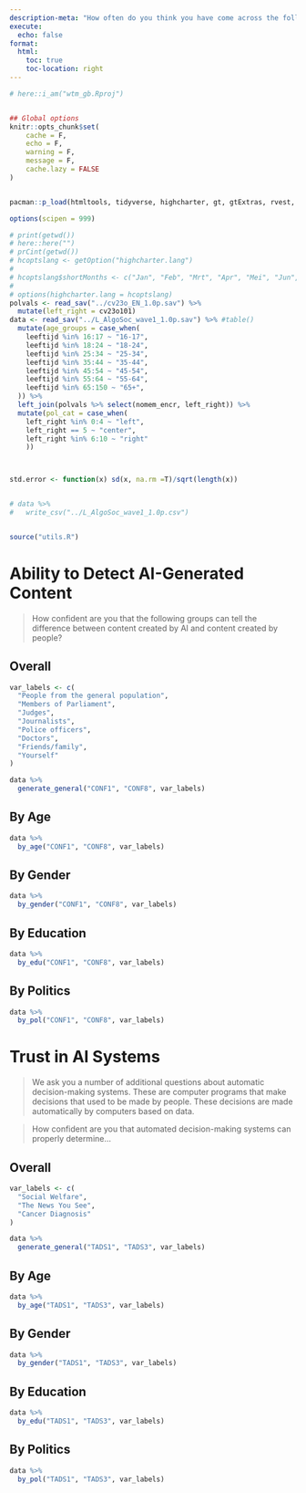 ```yaml
---
description-meta: "How often do you think you have come across the following things on social media in the past year?"
execute:
  echo: false
format:
  html:
    toc: true
    toc-location: right
---
```


```r
# here::i_am("wtm_gb.Rproj")


## Global options
knitr::opts_chunk$set(
    cache = F,
    echo = F,
    warning = F,
    message = F,
    cache.lazy = FALSE
)


pacman::p_load(htmltools, tidyverse, highcharter, gt, gtExtras, rvest, haven)

options(scipen = 999)
```






```r
# print(getwd())
# here::here("")
# prCint(getwd())
# hcoptslang <- getOption("highcharter.lang")
# 
# hcoptslang$shortMonths <- c("Jan", "Feb", "Mrt", "Apr", "Mei", "Jun", "Jul", "Aug", "Sep", "Okt", "Nov", "Dec")
# 
# options(highcharter.lang = hcoptslang)
polvals <- read_sav("../cv23o_EN_1.0p.sav") %>% 
  mutate(left_right = cv23o101)
data <- read_sav("../L_AlgoSoc_wave1_1.0p.sav") %>% #table()
  mutate(age_groups = case_when(
    leeftijd %in% 16:17 ~ "16-17",
    leeftijd %in% 18:24 ~ "18-24",
    leeftijd %in% 25:34 ~ "25-34",
    leeftijd %in% 35:44 ~ "35-44",
    leeftijd %in% 45:54 ~ "45-54",
    leeftijd %in% 55:64 ~ "55-64",
    leeftijd %in% 65:150 ~ "65+",
  )) %>% 
  left_join(polvals %>% select(nomem_encr, left_right)) %>% 
  mutate(pol_cat = case_when(
    left_right %in% 0:4 ~ "left",
    left_right == 5 ~ "center",
    left_right %in% 6:10 ~ "right"
    ))



std.error <- function(x) sd(x, na.rm =T)/sqrt(length(x))


# data %>% 
#   write_csv("../L_AlgoSoc_wave1_1.0p.csv")


source("utils.R")
```





# Ability to Detect AI-Generated Content {.tabset .tabset-fade .tabset-pills .break} 

> How confident are you that the following groups can tell the difference between content created by AI and content created by people?

::: {.panel-tabset}

## Overall

```r
var_labels <- c(
  "People from the general population",
  "Members of Parliament",
  "Judges",
  "Journalists",
  "Police officers",
  "Doctors",
  "Friends/family",
  "Yourself"
)

data %>% 
  generate_general("CONF1", "CONF8", var_labels)
```

## By Age

```r
data %>% 
  by_age("CONF1", "CONF8", var_labels)
```


## By Gender

```r
data %>% 
  by_gender("CONF1", "CONF8", var_labels)
```


## By Education



```r
data %>% 
  by_edu("CONF1", "CONF8", var_labels)
```


## By Politics

```r
data %>% 
  by_pol("CONF1", "CONF8", var_labels)
```

:::

# Trust in AI Systems {.tabset .tabset-fade .tabset-pills .break}

> We ask you a number of additional questions about automatic decision-making systems. These are computer programs that make decisions that used to be made by people. These decisions are made automatically by computers based on data. 

> How confident are you that automated decision-making systems can properly determine...

::: {.panel-tabset}

## Overall

```r
var_labels <- c(
  "Social Welfare",
  "The News You See",
  "Cancer Diagnosis"
)

data %>% 
  generate_general("TADS1", "TADS3", var_labels)
```

## By Age

```r
data %>% 
  by_age("TADS1", "TADS3", var_labels)
```


## By Gender

```r
data %>% 
  by_gender("TADS1", "TADS3", var_labels)
```


## By Education



```r
data %>% 
  by_edu("TADS1", "TADS3", var_labels)
```


## By Politics

```r
data %>% 
  by_pol("TADS1", "TADS3", var_labels)
```

:::


